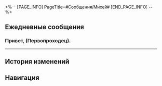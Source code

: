 <%-- [PAGE_INFO]
PageTitle=#Сообщения/Михей#
[END_PAGE_INFO] --%>
{{Сообщение Инфобокс
|id          = 154
|Изображение = НИП Михей Иконка.png
|Тип         = НИП
|Отправитель = Михей
|ПодписьСоо  = 
|Фракция     = Пенакония
}}

==Ежедневные сообщения==
===Привет, (Первопроходец).===
{{Сообщения
|условие_получения = 
|текст=
:'''Михей:''' Привет, (Первопроходец).
:'''Михей:''' У меня хорошие новости. Госпожа Кэми получила результаты расчётов. Процесс вымывания мемории в Рифе потока сновидений полностью остановился.
:'''Михей:''' Вы так много сделали для Мира грёз. У меня нет слов, чтобы выразить признательность.
:{Выбор} Отлично!
::'''(Первопроходец):''' Отлично, теперь жизнь в Рифе потока сновидений вернётся в нормальное русло.
:{Выбор} Пустяки.
::'''(Первопроходец):''' Для Безымянных это ничего не стоит.
:'''Михей:''' Наверное, Галлахер и Михаил тоже хотели бы поблагодарить вас. Но теперь я могу лишь передать признательность от их лица.
:'''Михей:''' Помню, когда вы только прибыли на Пенаконию, узнав новость, Галлахер не мог сдержать волнения от предвкушения встречи.
:'''Михей:''' Несмотря на то, что обычно он вёл себя довольно непринуждённо, перед каждой встречей с вами он заранее репетировал свою речь много раз.
:'''Михей:''' И Михаил. Если бы он мог увидеть, как замечательно справляется младшее поколение, он был бы несказанно счастлив.
:{Выбор} Вот оно как...
::'''(Первопроходец):''' Оказывается, у господина Галлахера есть и такая сторона!
::'''(Первопроходец):''' Как было бы здорово, если бы они сейчас были с нами...
:{Выбор} Как печально!
::'''(Первопроходец):''' Их мечты осуществились, но они этого уже не увидят...
::'''(Первопроходец):''' Как печально!
:'''Михей:''' Не стоит так сокрушаться.
:'''Михей:''' Чаяния Михаила не пропали даром, и Галлахер тоже выполнил обещание после долгого безнадёжного ожидания.
:'''Михей:''' Мечта - не личное дело, а наша общая цель.
:'''Михей:''' И она перешла от деда Михаила к Михаилу и Галлахеру, а затем к вам...
:'''Михей:''' И хотя они уже покинули нас, но мечта Безымянных жива и процветает, и это для них лучшее утешение.
:'''Михей:''' Скоро вы отправитесь в новый путь. Надеюсь, вам удастся связать ещё больше миров, чтобы донести мечту Освоения до каждого уголка галактики.
:'''Михей:''' И в знак благословения мы хотим подарить вам скромный подарок.
}}
----

==История изменений==
{{История изменений|3.5}}

==Навигация==
{{Сообщения Навбокс}}